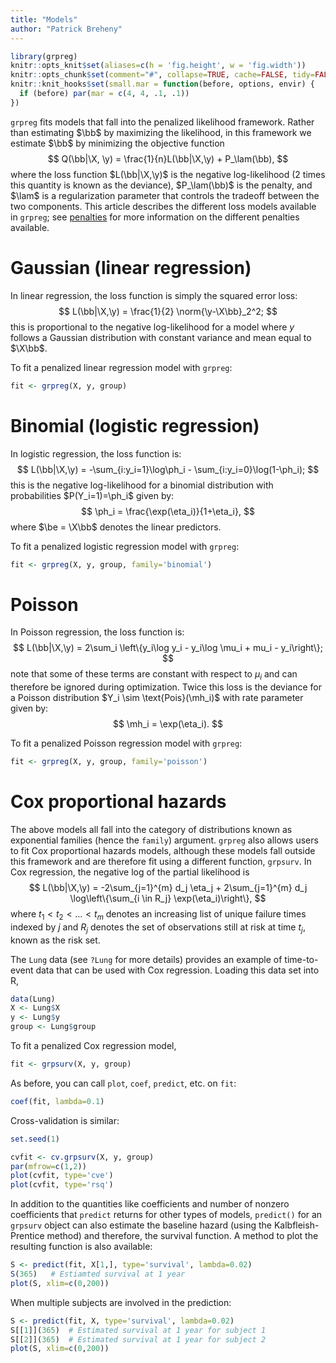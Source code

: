 ```yaml
---
title: "Models"
author: "Patrick Breheny"
---
```


```r
library(grpreg)
knitr::opts_knit$set(aliases=c(h = 'fig.height', w = 'fig.width'))
knitr::opts_chunk$set(comment="#", collapse=TRUE, cache=FALSE, tidy=FALSE)
knitr::knit_hooks$set(small.mar = function(before, options, envir) {
  if (before) par(mar = c(4, 4, .1, .1))
})
```

`grpreg` fits models that fall into the penalized likelihood framework.  Rather than estimating $\bb$ by maximizing the likelihood, in this framework we estimate $\bb$ by minimizing the objective function
$$
Q(\bb|\X, \y) = \frac{1}{n}L(\bb|\X,\y) + P_\lam(\bb),
$$
where the loss function $L(\bb|\X,\y)$ is the negative log-likelihood ($2$ times this quantity is known as the deviance), $P_\lam(\bb)$ is the penalty, and $\lam$ is a regularization parameter that controls the tradeoff between the two components.  This article describes the different loss models available in `grpreg`; see [penalties](penalties.html) for more information on the different penalties available.

# Gaussian (linear regression)

In linear regression, the loss function is simply the squared error loss:
$$
L(\bb|\X,\y) = \frac{1}{2} \norm{\y-\X\bb}_2^2;
$$
this is proportional to the negative log-likelihood for a model where $y$ follows a Gaussian distribution with constant variance and mean equal to $\X\bb$.

To fit a penalized linear regression model with `grpreg`:

```r
fit <- grpreg(X, y, group)
```

# Binomial (logistic regression)

In logistic regression, the loss function is:
$$
L(\bb|\X,\y) = -\sum_{i:y_i=1}\log\ph_i - \sum_{i:y_i=0}\log(1-\ph_i);
$$
this is the negative log-likelihood for a binomial distribution with probabilities $P(Y_i=1)=\ph_i$ given by:
$$
\ph_i = \frac{\exp(\eta_i)}{1+\eta_i},
$$
where $\be = \X\bb$ denotes the linear predictors.

To fit a penalized logistic regression model with `grpreg`:

```r
fit <- grpreg(X, y, group, family='binomial')
```

# Poisson

In Poisson regression, the loss function is:
$$
L(\bb|\X,\y) = 2\sum_i \left\{y_i\log y_i - y_i\log \mu_i + mu_i - y_i\right\};
$$
note that some of these terms are constant with respect to $\mu_i$ and can therefore be ignored during optimization.  Twice this loss is the deviance for a Poisson distribution $Y_i \sim \text{Pois}(\mh_i)$ with rate parameter given by:
$$
\mh_i = \exp(\eta_i).
$$

To fit a penalized Poisson regression model with `grpreg`:
```r
fit <- grpreg(X, y, group, family='poisson')
```

# Cox proportional hazards

The above models all fall into the category of distributions known as exponential families (hence the `family`) argument. `grpreg` also allows users to fit Cox proportional hazards models, although these models fall outside this framework and are therefore fit using a different function, `grpsurv`. In Cox regression, the negative log of the partial likelihood is
$$
L(\bb|\X,\y) = -2\sum_{j=1}^{m} d_j \eta_j + 2\sum_{j=1}^{m} d_j \log\left\{\sum_{i \in R_j} \exp(\eta_i)\right\},
$$
where $t_1 < t_2 < \ldots < t_m$ denotes an increasing list of unique failure times indexed by $j$ and $R_j$ denotes the set of observations still at risk at time $t_j$, known as the risk set.

The `Lung` data (see `?Lung` for more details) provides an example of time-to-event data that can be used with Cox regression.  Loading this data set into R,

```r
data(Lung)
X <- Lung$X
y <- Lung$y
group <- Lung$group
```

To fit a penalized Cox regression model,

```r
fit <- grpsurv(X, y, group)
```

As before, you can call `plot`, `coef`, `predict`, etc. on `fit`:

```r
coef(fit, lambda=0.1)
```

Cross-validation is similar:

```r
set.seed(1)
```

```r
cvfit <- cv.grpsurv(X, y, group)
par(mfrow=c(1,2))
plot(cvfit, type='cve')
plot(cvfit, type='rsq')
```

In addition to the quantities like coefficients and number of nonzero coefficients that `predict` returns for other types of models, `predict()` for an `grpsurv` object can also estimate the baseline hazard (using the Kalbfleish-Prentice method) and therefore, the survival function.  A method to plot the resulting function is also available:

```r
S <- predict(fit, X[1,], type='survival', lambda=0.02)
S(365)   # Estiamted survival at 1 year
plot(S, xlim=c(0,200))
```

When multiple subjects are involved in the prediction:

```r
S <- predict(fit, X, type='survival', lambda=0.02)
S[[1]](365)  # Estimated survival at 1 year for subject 1
S[[2]](365)  # Estimated survival at 1 year for subject 2
plot(S, xlim=c(0,200))
```

